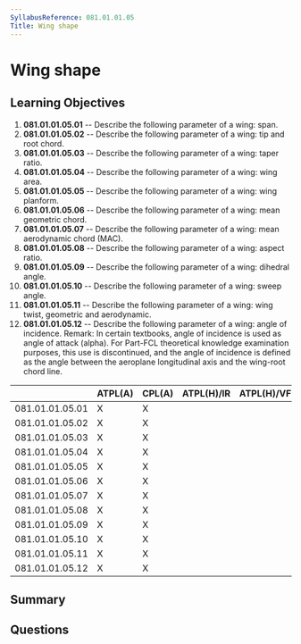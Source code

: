 ```yaml
---
SyllabusReference: 081.01.01.05
Title: Wing shape
---
```


# Wing shape

## Learning Objectives

1. **081.01.01.05.01** -- Describe the following parameter of a wing: span.
2. **081.01.01.05.02** -- Describe the following parameter of a wing: tip and
   root chord.
3. **081.01.01.05.03** -- Describe the following parameter of a wing: taper
   ratio.
4. **081.01.01.05.04** -- Describe the following parameter of a wing: wing area.
5. **081.01.01.05.05** -- Describe the following parameter of a wing: wing
   planform.
6. **081.01.01.05.06** -- Describe the following parameter of a wing: mean
   geometric chord.
7. **081.01.01.05.07** -- Describe the following parameter of a wing: mean
   aerodynamic chord (MAC).
8. **081.01.01.05.08** -- Describe the following parameter of a wing: aspect
   ratio.
9. **081.01.01.05.09** -- Describe the following parameter of a wing: dihedral
   angle.
10. **081.01.01.05.10** -- Describe the following parameter of a wing: sweep
    angle.
11. **081.01.01.05.11** -- Describe the following parameter of a wing: wing
    twist, geometric and aerodynamic.
12. **081.01.01.05.12** -- Describe the following parameter of a wing: angle of
    incidence. Remark: In certain textbooks, angle of incidence is used as angle
    of attack (alpha). For Part-FCL theoretical knowledge examination purposes,
    this use is discontinued, and the angle of incidence is defined as the angle
    between the aeroplane longitudinal axis and the wing-root chord line.

|                 | ATPL(A) | CPL(A) | ATPL(H)/IR | ATPL(H)/VFR | CPL(H) | IR  | CBIR(A) |
| --------------- | ------- | ------ | ---------- | ----------- | ------ | --- | ------- |
| 081.01.01.05.01 | X       | X      |            |             |        |     |         |
| 081.01.01.05.02 | X       | X      |            |             |        |     |         |
| 081.01.01.05.03 | X       | X      |            |             |        |     |         |
| 081.01.01.05.04 | X       | X      |            |             |        |     |         |
| 081.01.01.05.05 | X       | X      |            |             |        |     |         |
| 081.01.01.05.06 | X       | X      |            |             |        |     |         |
| 081.01.01.05.07 | X       | X      |            |             |        |     |         |
| 081.01.01.05.08 | X       | X      |            |             |        |     |         |
| 081.01.01.05.09 | X       | X      |            |             |        |     |         |
| 081.01.01.05.10 | X       | X      |            |             |        |     |         |
| 081.01.01.05.11 | X       | X      |            |             |        |     |         |
| 081.01.01.05.12 | X       | X      |            |             |        |     |         |

## Summary

## Questions
